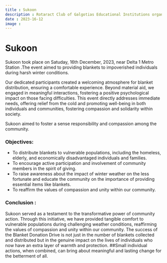 ```yaml
---
title : Sukoon
description : Rotaract Club of Galgotias Educational Institutions organized a Blanket Donation Drive, "Sukoon" . By collecting and distributing blankets, this initiative seeks to alleviate the challenges faced by individuals and families during cold weather conditions, fostering a sense of compassion and solidarity. This drive stands as a testament to the community's capacity for empathy and its ability to come together for a common cause. 
date : 2023-16-12
image : 
---
```


# Sukoon

Sukoon took place on Satuday, 16th December, 2023, near Delta 1 Metro Station .The event aimed to providing blankets to impoverished individuals during harsh winter conditions.

Our dedicated participants created a welcoming atmosphere for blanket distribution, ensuring a comfortable experience. Beyond material aid, we engaged in meaningful interactions, fostering a positive psychological impact on those facing difficulties. This event directly addresses immediate needs, offering relief from the cold and promoting well-being in both individuals and communities, fostering compassion and solidarity within society.

Sukoon aimed to foster a sense responsibility and compassion among the community.

### Objectives:
- To distribute blankets to vulnerable populations, including the homeless, elderly, and economically disadvantaged individuals and families.
- To encourage active participation and involvement of community members in the spirit of giving.
- To raise awareness about the impact of winter weather on the less fortunate and educate the community on the importance of providing essential items like blankets.
- To reaffirm the values of compassion and unity within our community.

### Conclusion :
Sukoon served as a testament to the transformative power of community action. Through this initiative, we have provided tangible comfort to vulnerable populations during challenging weather conditions, reaffirming the values of compassion and unity within our community. The success of the Blanket Donation Drive is not just in the number of blankets collected and distributed but in the genuine impact on the lives of individuals who now have an extra layer of warmth and protection.
##Small individual actions, when combined, can bring about meaningful and lasting change for the betterment of all.